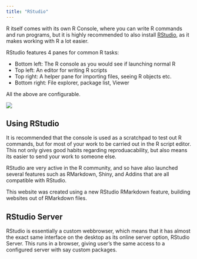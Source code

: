 ```yaml
---
title: "RStudio"
---
```


R itself comes with its own R Console, where you can write R commands and run programs, but it is highly recommended to also install [RStudio](https://www.rstudio.com/home/), as it makes working with R a lot easier.

RStudio features 4 panes for common R tasks:

* Bottom left: The R console as you would see if launching normal R
* Top left: An editor for writing R scripts
* Top right: A helper pane for importing files, seeing R objects etc.
* Bottom right: File explorer, package list, Viewer

All the above are configurable.

![](images/rstudio.png)


## Using RStudio

It is recommended that the console is used as a scratchpad to test out R commands, but for most of your work to be carried out in the R script editor.  This not only gives good habits regarding reproduacability, but also means its easier to send your work to someone else.

RStudio are very active in the R community, and so have also launched several features such as RMarkdown, Shiny, and Addins that are all compatible with RStudio.

This website was created using a new RStudio RMarkdown feature, building websites out of RMarkdown files. 

## RStudio Server

RStudio is essentially a custom webbrowser, which means that it has almost the exact same interface on the desktop as its online server option, RStudio Server.  This runs in a browser, giving user's the same access to a configured server with say custom packages. 
